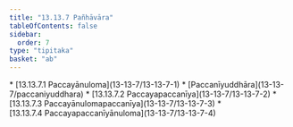 ```yaml
---
title: "13.13.7 Pañhāvāra"
tableOfContents: false
sidebar:
  order: 7
type: "tipitaka"
basket: "ab"
---
```



<DynamicBreadcrumb />



<TableOfContents>
* [13.13.7.1 Paccayānuloma](13-13-7/13-13-7-1)
* [Paccanīyuddhāra](13-13-7/paccaniyuddhara)
* [13.13.7.2 Paccayapaccanīya](13-13-7/13-13-7-2)
* [13.13.7.3 Paccayānulomapaccanīya](13-13-7/13-13-7-3)
* [13.13.7.4 Paccayapaccanīyānuloma](13-13-7/13-13-7-4)
</TableOfContents>